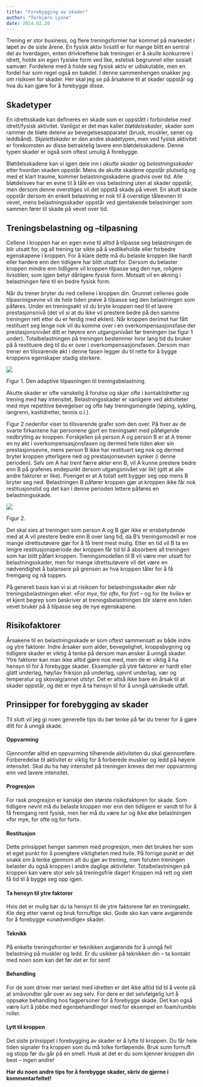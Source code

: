 ```yaml
---
title: "Forebygging av skader"
author: "Torbjørn Lysne"
date: 2014.02.20
---
```


Trening er stor business, og flere treningsformer har kommet på markedet i løpet av de siste årene. En fysisk aktiv livsstil er for mange blitt en sentral del av hverdagen, enten drivkreftene bak treningen er å skulle konkurrere i idrett, holde sin egen fysiske form ved like, estetisk begrunnet eller sosialt samvær. Fordelene med å holde seg fysisk aktiv er udiskutable, men en fordel har som regel også en bakdel. I denne sammenhengen snakker jeg om risikoen for skader. Her skal jeg se på årsakene til at skader oppstår og hva du kan gjøre for å forebygge disse.

## Skadetyper

En idrettsskade kan defineres en skade som er oppstått i forbindelse med idrett/fysisk aktivitet. Vanligst er det man kaller *bløtdelsskader*, skader som rammer de bløte delene av bevegelsesapparatet (brusk, muskler, sener og leddbånd). *Skjelettskader* er den andre skadetypen, men ved fysisk aktivitet er forekomsten av disse betraktelig lavere enn bløtdelsskadene. Denne typen skader er også som oftest umulig å forebygge.

Bløtdelsskadene kan vi igjen dele inn i *akutte skader* og *belastningsskader* etter hvordan skaden oppstår. Mens de akutte skadene oppstår plutselig og med et klart traume, kommer belastningsskadene gradvis over tid. Alle bløtdelsvev har en evne til å tåle en viss belastning uten at skader oppstår, men dersom denne overstiges vil det oppstå skade på vevet. En akutt skade oppstår dersom én enkelt belastning er nok til å overstige tåleevnen til vevet, mens belastningsskader oppstår ved gjentakende belastninger som sammen fører til skade på vevet over tid.

## Treningsbelastning og –tilpasning

Cellene i kroppen har en egen evne til alltid å tilpasse seg belastningen de blir utsatt for, og all trening tar sikte på å vedlikeholde eller forbedre egenskapene i kroppen. For å klare dette må du belaste kroppen like hardt eller hardere enn den tidligere har blitt utsatt for. Dersom du belaster kroppen mindre enn tidligere vil kroppen tilpasse seg den nye, roligere livsstilen, som igjen betyr dårligere fysisk form. Motsatt vil en økning i belastningen føre til en bedre fysisk form.

Når du trener bryter du ned cellene i kroppen din. Grunnet cellenes gode tilpasningsevne vil de hele tiden prøve å tilpasse seg den belastningen som påføres. Under en treningsøkt vil du bryte kroppen ned til et lavere prestasjonsnivå (det vil si at du ikke vil prestere bedre på den samme treningen rett etter du er ferdig med økten). Når kroppen derimot har fått restituert seg lenge nok vil du komme over i en overkompensasjonsfase der prestasjonsnivået ditt er høyere enn utgangsnivået før treningen (se figur 1 under). Totalbelastningen på treningen bestemmer hvor lang tid du bruker på å restituere deg til du er over i overkompensasjonsfasen. Dersom man trener en tilsvarende økt i denne fasen legger du til rette for å bygge kroppens egenskaper stadig sterkere.

![](images/clipboard-3284450620.png)

Figur 1. Den adaptive tilpasningen til treningsbelastning.

Akutte skader er ofte vanskelig å forutse og skjer ofte i kontaktidretter og trening med høy intensitet. Belastningsskader er vanligere ved aktiviteter med mye repetitive bevegelser og ofte høy treningsmengde (løping, sykling, langrenn, kastidretter, tennis o.l.).

Figur 2 nedenfor viser to tilsvarende grafer som den over. På hver av de svarte firkantene har personene gjort en treningsøkt med påfølgende nedbryting av kroppen. Forskjellen på person A og person B er at A trener en ny økt i overkompensasjonsfasen og dermed hele tiden øker sin prestasjonsevne, mens person B ikke har restituert seg nok og dermed bryter kroppen ytterligere ned og prestasjonsevnen synker (i denne perioden). Selv om A har trent færre økter enn B, vil A kunne prestere bedre enn B på grafenes endepunkt dersom utgangsnivået var likt (gitt at alle andre faktorer er like). Poenget er at A totalt sett bygger seg opp mens B bryter seg ned. Belastningen B påfører kroppen gjør at kroppen ikke får nok restitusjonstid og det kan i denne perioden lettere påføres en belastningsskade.

![](images/clipboard-851525247.png)

Figur 2.

Det skal sies at treningen som person A og B gjør ikke er ensbetydende med at A vil prestere bedre enn B over lang tid, da B’s treningsmodell er noe mange idrettsutøvere gjør for å få trent mest mulig. Etter en tid vil B ta en lengre restitusjonsperiode der kroppen får tid til å absorbere all treningen som har blitt påført kroppen. Treningsmodellen til B vil være mer utsatt for belastningsskader, men for mange idrettsutøvere vil det være en nødvendighet å balansere på grensen av hva kroppen tåler for å få fremgang og nå toppen.

På generell basis kan vi si at risikoen for belastningsskader øker når treningsbelastningen øker. «For *mye*, for *ofte*, for *fort* – og for lite *hvile*» er et kjent begrep som beskriver at treningsbelastningen blir større enn tiden vevet bruker på å tilpasse seg de nye egenskapene.

## Risikofaktorer

Årsakene til en belastningsskade er som oftest sammensatt av både indre og ytre faktorer. Indre årsaker som alder, bevegelighet, kroppsbygning og tidligere skader er viktig å tenke på dersom man ønsker å unngå skader. Ytre faktorer kan man ikke alltid gjøre noe med, men de er viktig å ha hensyn til for å forebygge skader. Eksempler på ytre faktorer er hardt eller glatt underlag, høy/lav friksjon på underlag, ujevnt underlag, vær og temperatur og skovalg/annet utstyr. Det er altså ikke bare én årsak til at skader oppstår, og det er mye å ta hensyn til for å unngå uønskede utfall.

## Prinsipper for forebygging av skader

Til slutt vil jeg gi noen generelle tips du bør tenke på før du trener for å gjøre ditt for å unngå skade.

#### Oppvarming

Gjennomfør alltid en oppvarming tilhørende aktiviteten du skal gjennomføre. Forberedelse til aktivitet er viktig for å forberede muskler og ledd på høyere intensitet. Skal du ha høy intensitet på treningen kreves det mer oppvarming enn ved lavere intensitet.

#### Progresjon

For rask progresjon er kanskje den største risikofaktoren for skade. Som tidligere nevnt må du belaste kroppen mer enn den tidligere er vandt til for å få fremgang rent fysisk, men her må du være lur og ikke øke belastningen «for mye, for ofte og for fort».

#### Restitusjon

Dette prinsippet henger sammen med progresjon, men det brukes her som et eget punkt for å poengtere viktigheten med hvile. På forrige punkt er det snakk om å tenke gjennom alt du gjør av trening, men foruten treningen belaster du også kroppen i andre daglige aktiviteter. Totalbelastningen på kroppen kan være stor selv på treningsfrie dager! Kroppen må rett og slett få tid til å bygge seg opp igjen.

#### Ta hensyn til ytre faktorer

Hvis det er mulig bør du ta hensyn til de ytre faktorene før en treningsøkt. Kle deg etter været og bruk fornuftige sko. Gode sko kan være avgjørende for å forebygge «unødvendige» skader.

#### Teknikk

På enkelte treningsfronter er teknikken avgjørende for å unngå feil belastning på muskler og ledd. Er du usikker på teknikken din – ta kontakt med noen som kan det før det er for sent!

#### Behandling

For de som driver mer seriøst med idretten er det ikke alltid tid til å vente på at småvondter går over av seg selv. For dere er det selvfølgelig lurt å oppsøke behandling hos fagpersoner for å forebygge skade. Det kan også være lurt å jobbe med egenbehandlinger med for eksempel en foam/rumble roller.

#### Lytt til kroppen

Det siste prinsippet i forebygging av skader er å lytte til kroppen. Du får hele tiden signaler fra kroppen som du må tolke fortløpende. Bruk sunn fornuft og stopp før du går på en smell. Husk at det er du som kjenner kroppen din best – ingen andre!

**Har du noen andre tips for å forebygge skader, skriv de gjerne i kommentarfeltet!**
